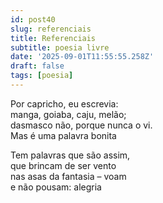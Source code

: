 ```yaml
---
id: post40
slug: referenciais
title: Referenciais
subtitle: poesia livre
date: '2025-09-01T11:55:55.258Z'
draft: false
tags: [poesia]
---
```

Por capricho, eu escrevia:  
manga, goiaba, caju, melão;  
dasmasco não, porque nunca o vi.  
Mas é uma palavra bonita  

Tem palavras que são assim,  
que brincam de ser vento  
nas asas da fantasia – voam  
e não pousam: alegria
